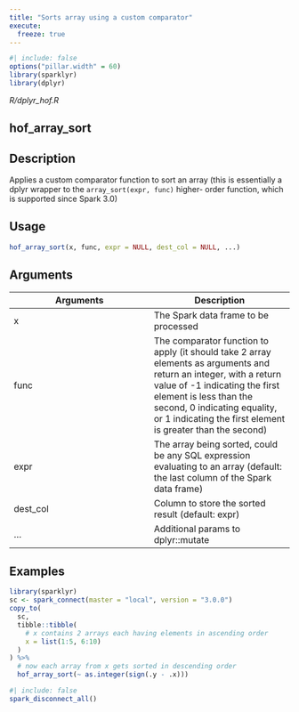 ```yaml
---
title: "Sorts array using a custom comparator"
execute:
  freeze: true
---
```


```r
#| include: false
options("pillar.width" = 60)
library(sparklyr) 
library(dplyr)
```

*R/dplyr_hof.R*

## hof_array_sort

## Description
Applies a custom comparator function to sort an array (this is essentially a dplyr wrapper to the `array_sort(expr, func)` higher- order function, which is supported since Spark 3.0) 


## Usage
```r
hof_array_sort(x, func, expr = NULL, dest_col = NULL, ...) 
```

## Arguments
|Arguments|Description|
|---|---|
| x | The Spark data frame to be processed |
| func | The comparator function to apply (it should take 2 array elements as arguments and return an integer, with a return value of -1 indicating the first element is less than the second, 0 indicating equality, or 1 indicating the first element is greater than the second) |
| expr | The array being sorted, could be any SQL expression evaluating to an array (default: the last column of the Spark data frame) |
| dest_col | Column to store the sorted result (default: expr) |
| ... | Additional params to dplyr::mutate |





## Examples
```r
library(sparklyr) 
sc <- spark_connect(master = "local", version = "3.0.0") 
copy_to( 
  sc, 
  tibble::tibble( 
    # x contains 2 arrays each having elements in ascending order 
    x = list(1:5, 6:10) 
  ) 
) %>% 
  # now each array from x gets sorted in descending order 
  hof_array_sort(~ as.integer(sign(.y - .x))) 
```



```r
#| include: false
spark_disconnect_all()
```
